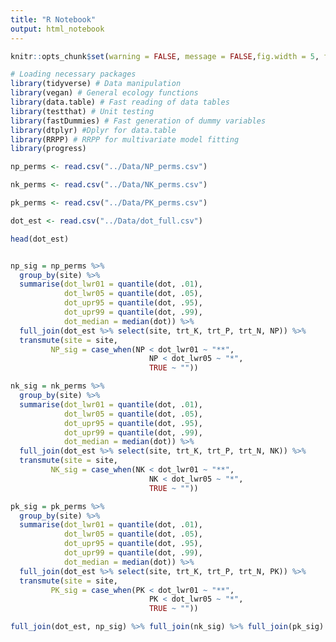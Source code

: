 ```yaml
---
title: "R Notebook"
output: html_notebook
---
```



```r
knitr::opts_chunk$set(warning = FALSE, message = FALSE,fig.width = 5, fig.height = 3.5)

# Loading necessary packages
library(tidyverse) # Data manipulation
library(vegan) # General ecology functions
library(data.table) # Fast reading of data tables
library(testthat) # Unit testing
library(fastDummies) # Fast generation of dummy variables
library(dtplyr) #Dplyr for data.table
library(RRPP) # RRPP for multivariate model fitting
library(progress)
```

```r
np_perms <- read.csv("../Data/NP_perms.csv")

nk_perms <- read.csv("../Data/NK_perms.csv")

pk_perms <- read.csv("../Data/PK_perms.csv")

dot_est <- read.csv("../Data/dot_full.csv")

head(dot_est)


np_sig = np_perms %>% 
  group_by(site) %>%
  summarise(dot_lwr01 = quantile(dot, .01),
            dot_lwr05 = quantile(dot, .05),
            dot_upr95 = quantile(dot, .95),
            dot_upr99 = quantile(dot, .99),
            dot_median = median(dot)) %>%
  full_join(dot_est %>% select(site, trt_K, trt_P, trt_N, NP)) %>%
  transmute(site = site,
         NP_sig = case_when(NP < dot_lwr01 ~ "**",
                               NP < dot_lwr05 ~ "*",
                               TRUE ~ ""))

nk_sig = nk_perms %>% 
  group_by(site) %>%
  summarise(dot_lwr01 = quantile(dot, .01),
            dot_lwr05 = quantile(dot, .05),
            dot_upr95 = quantile(dot, .95),
            dot_upr99 = quantile(dot, .99),
            dot_median = median(dot)) %>%
  full_join(dot_est %>% select(site, trt_K, trt_P, trt_N, NK)) %>%
  transmute(site = site,
         NK_sig = case_when(NK < dot_lwr01 ~ "**",
                               NK < dot_lwr05 ~ "*",
                               TRUE ~ ""))

pk_sig = pk_perms %>% 
  group_by(site) %>%
  summarise(dot_lwr01 = quantile(dot, .01),
            dot_lwr05 = quantile(dot, .05),
            dot_upr95 = quantile(dot, .95),
            dot_upr99 = quantile(dot, .99),
            dot_median = median(dot)) %>%
  full_join(dot_est %>% select(site, trt_K, trt_P, trt_N, PK)) %>%
  transmute(site = site,
         PK_sig = case_when(PK < dot_lwr01 ~ "**",
                               PK < dot_lwr05 ~ "*",
                               TRUE ~ ""))

full_join(dot_est, np_sig) %>% full_join(nk_sig) %>% full_join(pk_sig)
```


